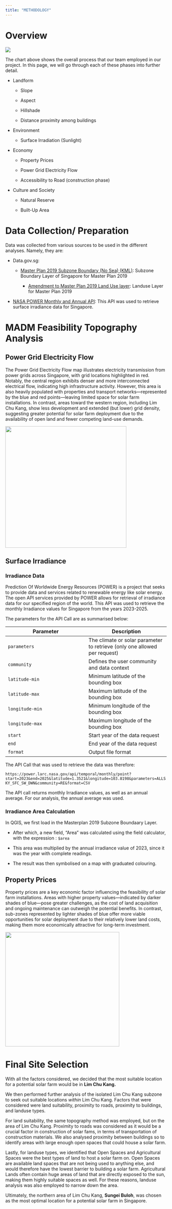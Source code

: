 ```yaml
---
title: "METHODOLOGY"
---
```


# Overview

![](images/Screenshot%202025-04-13%20121555.png){fig-align="center"}

The chart above shows the overall process that our team employed in our project. In this page, we will go through each of these phases into further detail.

-   Landform

    -   Slope

    -   Aspect

    -   Hillshade

    -   Distance proximity among buildings

-   Environment

    -   Surface Irradiation (Sunlight)

-   Economy

    -   Property Prices

    -   Power Grid Electricity Flow

    -   Accessibility to Road (construction phase)

-   Culture and Society

    -   Natural Reserve

    -   Built-Up Area

# Data Collection/ Preparation

Data was collected from various sources to be used in the different analyses. Namely, they are:

-   Data.gov.sg:

    -   [Master Plan 2019 Subzone Boundary (No Sea) (KML)](https://data.gov.sg/datasets?query=2019+subzone+masterplan&resultId=d_0900fdcfdb4666fe2a630f37a532fc06&page=1): Subzone Boundary Layer of Singapore for Master Plan 2019

        -   [Amendment to Master Plan 2019 Land Use layer](https://data.gov.sg/datasets?query=landuse+2019&page=1&resultId=d_f8adc7bd980dd15861c83ff370a72eaa): Landuse Layer for Master Plan 2019

-   [NASA POWER Monthly and Annual API](https://power.larc.nasa.gov/api/pages/?urls.primaryName=Monthly+%26+Annual): This API was used to retrieve surface irradiance data for Singapore.

# MADM Feasibility Topography Analysis

## Power Grid Electricity Flow

The Power Grid Electricity Flow map illustrates electricity transmission from power grids across Singapore, with grid locations highlighted in red. Notably, the central region exhibits denser and more interconnected electrical flow, indicating high infrastructure activity. However, this area is also heavily populated with properties and transport networks—represented by the blue and red points—leaving limited space for solar farm installations. In contrast, areas toward the western region, including Lim Chu Kang, show less development and extended (but lower) grid density, suggesting greater potential for solar farm deployment due to the availability of open land and fewer competing land-use demands.

![](images/electricity.png){width="378"}

## Surface Irradiance

### Irradiance Data

Prediction Of Worldwide Energy Resources (POWER) is a project that seeks to provide data and services related to renewable energy like solar energy. The open API services provided by POWER allows for retrieval of irradiance data for our specified region of the world. This API was used to retrieve the monthly Irradiance values for Singapore from the years 2023-2025.

The parameters for the API Call are as summarised below:

| **Parameter** | **Description** |
|------------------------------------|------------------------------------|
| `parameters` | The climate or solar parameter to retrieve (only one allowed per request) |
| `community` | Defines the user community and data context |
| `latitude-min` | Minimum latitude of the bounding box |
| `latitude-max` | Maximum latitude of the bounding box |
| `longitude-min` | Minimum longitude of the bounding box |
| `longitude-max` | Maximum longitude of the bounding box |
| `start` | Start year of the data request |
| `end` | End year of the data request |
| `format` | Output file format |

The API Call that was used to retrieve the data was therefore:

`https://power.larc.nasa.gov/api/temporal/monthly/point?start=2023&end=2025&latitude=1.3521&longitude=103.8198&parameters=ALLSKY_SFC_SW_DWN&community=RE&format=CSV`

The API call returns monthly Irradiance values, as well as an annual average. For our analysis, the annual average was used.

### Irradiance Area Calculation

In QGIS, we first load in the Masterplan 2019 Subzone Boundaary Layer.

-   After which, a new field, "Area" was calculated using the field calculator, with the expression : `$area`

-   This area was multiplied by the annual irradiance value of 2023, since it was the year with complete readings.

-   The result was then symbolised on a map with graduated colouring.

## Property Prices

Property prices are a key economic factor influencing the feasibility of solar farm installations. Areas with higher property values—indicated by darker shades of blue—pose greater challenges, as the cost of land acquisition and ongoing maintenance can outweigh the potential benefits. In contrast, sub-zones represented by lighter shades of blue offer more viable opportunities for solar deployment due to their relatively lower land costs, making them more economically attractive for long-term investment.

![](images/property.png){width="356"}\

# Final Site Selection

With all the factors considered, we decided that the most suitable location for a potential solar farm would be in **Lim Chu Kang.**

We then performed further analysis of the isolated Lim Chu Kang subzone to seek out suitable locations *within* Lim Chu Kang. Factors that were considered were land suitability, proximity to roads, proximity to buildings, and landuse types.

For land suitability, the same topography method was employed, but on the area of Lim Chu Kang. Proximity to roads was considered as it would be a crucial factor in construction of solar fams, in terms of transportation of construction materials. We also analysed proximity between buildings so to identify areas with large enough open spaces that could house a solar farm.

Lastly, for landuse types, we identified that Open Spaces and Agricultural Spaces were the best types of land to host a solar farm on. Open Spaces are available land spaces that are not being used to anything else, and would therefore have the lowest barrier to building a solar farm. Agricultural Lands often contain huge areas of land that are directly exposed to the sun, making them highly suitable spaces as well. For these reasons, landuse analysis was also employed to narrow down the area.

Ultimately, the northern area of Lim Chu Kang, **Sungei Buloh**, was chosen as the most optimal location for a potential solar farm in Singapore.
